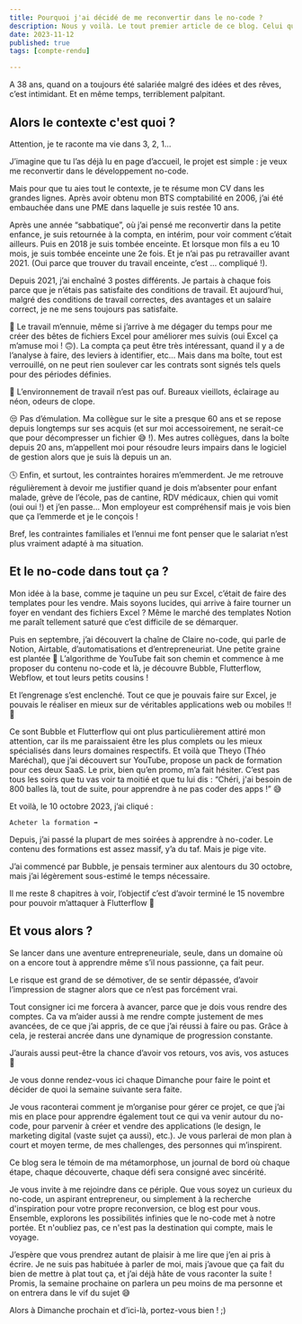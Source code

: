 ```yaml
---
title: Pourquoi j'ai décidé de me reconvertir dans le no-code ?
description: Nous y voilà. Le tout premier article de ce blog. Celui qui matérialise le début de mon aventure, qui concrétise ce projet, qui me met à nue.
date: 2023-11-12
published: true
tags: [compte-rendu]

---
```


A 38 ans, quand on a toujours été salariée malgré des idées et des rêves, c’est intimidant. Et en même temps, terriblement palpitant.

## Alors le contexte c'est quoi ?

Attention, je te raconte ma vie dans 3, 2, 1…

J’imagine que tu l’as déjà lu en page d’accueil, le projet est simple : je veux me reconvertir dans le développement no-code.

Mais pour que tu aies tout le contexte, je te résume mon CV dans les grandes lignes. Après avoir obtenu mon BTS comptabilité en 2006, j’ai été embauchée dans une PME dans laquelle je suis restée 10 ans.

Après une année “sabbatique”, où j’ai pensé me reconvertir dans la petite enfance, je suis retournée à la compta, en intérim, pour voir comment c’était ailleurs. Puis en 2018 je suis tombée enceinte. Et lorsque mon fils a eu 10 mois, je suis tombée enceinte une 2e fois. Et je n’ai pas pu retravailler avant 2021. (Oui parce que trouver du travail enceinte, c’est … compliqué !).

Depuis 2021, j’ai enchaîné 3 postes différents. Je partais à chaque fois parce que je n’étais pas satisfaite des conditions de travail. Et aujourd’hui, malgré des conditions de travail correctes, des avantages et un salaire correct, je ne me sens toujours pas satisfaite.

🥱 Le travail m’ennuie, même si j’arrive à me dégager du temps pour me créer des bêtes de fichiers Excel pour améliorer mes suivis (oui Excel ça m’amuse moi ! 🙃). La compta ça peut être très intéressant, quand il y a de l’analyse à faire, des leviers à identifier, etc… Mais dans ma boîte, tout est verrouillé, on ne peut rien soulever car les contrats sont signés tels quels pour des périodes définies.

🏢 L’environnement de travail n’est pas ouf. Bureaux vieillots, éclairage au néon, odeurs de clope.

😒 Pas d’émulation. Ma collègue sur le site a presque 60 ans et se repose depuis longtemps sur ses acquis (et sur moi accessoirement, ne serait-ce que pour décompresser un fichier 😅 !). Mes autres collègues, dans la boîte depuis 20 ans, m’appellent moi pour résoudre leurs impairs dans le logiciel de gestion alors que je suis là depuis un an.

🕓 Enfin, et surtout, les contraintes horaires m’emmerdent. Je me retrouve régulièrement à devoir me justifier quand je dois m’absenter pour enfant malade, grève de l’école, pas de cantine, RDV médicaux, chien qui vomit (oui oui !) et j’en passe… Mon employeur est compréhensif mais je vois bien que ça l’emmerde et je le conçois !

Bref, les contraintes familiales et l’ennui me font penser que le salariat n’est plus vraiment adapté à ma situation.

## Et le no-code dans tout ça ?

Mon idée à la base, comme je taquine un peu sur Excel, c’était de faire des templates pour les vendre. Mais soyons lucides, qui arrive à faire tourner un foyer en vendant des fichiers Excel ? Même le marché des templates Notion me paraît tellement saturé que c’est difficile de se démarquer.

Puis en septembre, j’ai découvert la chaîne de Claire no-code, qui parle de Notion, Airtable, d’automatisations et d’entrepreneuriat. Une petite graine est plantée 🌱 L’algorithme de YouTube fait son chemin et commence à me proposer du contenu no-code et là, je découvre Bubble, Flutterflow, Webflow, et tout leurs petits cousins !

Et l’engrenage s’est enclenché. Tout ce que je pouvais faire sur Excel, je pouvais le réaliser en mieux sur de véritables applications web ou mobiles !! 🤩

Ce sont Bubble et Flutterflow qui ont plus particulièrement attiré mon attention, car ils me paraissaient être les plus complets ou les mieux spécialisés dans leurs domaines respectifs. Et voilà que Theyo (Théo Maréchal), que j’ai découvert sur YouTube, propose un pack de formation pour ces deux SaaS. Le prix, bien qu’en promo, m’a fait hésiter. C’est pas tous les soirs que tu vas voir ta moitié et que tu lui dis : “Chéri, j'ai besoin de 800 balles là, tout de suite, pour apprendre à ne pas coder des apps !” 😅

Et voilà, le 10 octobre 2023, j’ai cliqué :

```mdx
Acheter la formation ➡
```

Depuis, j’ai passé la plupart de mes soirées à apprendre à no-coder. Le contenu des formations est assez massif, y’a du taf. Mais je pige vite.

J’ai commencé par Bubble, je pensais terminer aux alentours du 30 octobre, mais j’ai légèrement sous-estimé le temps nécessaire.

Il me reste 8 chapitres à voir, l’objectif c’est d’avoir terminé le 15 novembre pour pouvoir m’attaquer à Flutterflow 💪

## Et vous alors ?

Se lancer dans une aventure entrepreneuriale, seule, dans un domaine où on a encore tout à apprendre même s’il nous passionne, ça fait peur.

Le risque est grand de se démotiver, de se sentir dépassée, d’avoir l’impression de stagner alors que ce n’est pas forcément vrai.

Tout consigner ici me forcera à avancer, parce que je dois vous rendre des comptes. Ca va m’aider aussi à me rendre compte justement de mes avancées, de ce que j’ai appris, de ce que j’ai réussi à faire ou pas. Grâce à cela, je resterai ancrée dans une dynamique de progression constante.

J’aurais aussi peut-être la chance d’avoir vos retours, vos avis, vos astuces 🙏

Je vous donne rendez-vous ici chaque Dimanche pour faire le point et décider de quoi la semaine suivante sera faite.

Je vous raconterai comment je m’organise pour gérer ce projet, ce que j’ai mis en place pour apprendre également tout ce qui va venir autour du no-code, pour parvenir à créer et vendre des applications (le design, le marketing digital (vaste sujet ça aussi), etc.). Je vous parlerai de mon plan à court et moyen terme, de mes challenges, des personnes qui m’inspirent.

Ce blog sera le témoin de ma métamorphose, un journal de bord où chaque étape, chaque découverte, chaque défi sera consigné avec sincérité.

Je vous invite à me rejoindre dans ce périple. Que vous soyez un curieux du no-code, un aspirant entrepreneur, ou simplement à la recherche d'inspiration pour votre propre reconversion, ce blog est pour vous. Ensemble, explorons les possibilités infinies que le no-code met à notre portée. Et n'oubliez pas, ce n'est pas la destination qui compte, mais le voyage.

J’espère que vous prendrez autant de plaisir à me lire que j’en ai pris à écrire. Je ne suis pas habituée à parler de moi, mais j’avoue que ça fait du bien de mettre à plat tout ça, et j’ai déjà hâte de vous raconter la suite ! Promis, la semaine prochaine on parlera un peu moins de ma personne et on entrera dans le vif du sujet 😅

Alors à Dimanche prochain et d’ici-là, portez-vous bien ! ;)
